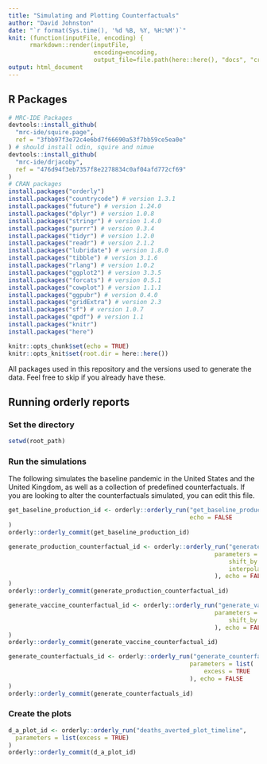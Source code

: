 ```yaml
---
title: "Simulating and Plotting Counterfactuals"
author: "David Johnston"
date: "`r format(Sys.time(), '%d %B, %Y, %H:%M')`"
knit: (function(inputFile, encoding) { 
      rmarkdown::render(inputFile,
                        encoding=encoding, 
                        output_file=file.path(here::here(), "docs", "create_report.html")) })
output: html_document
---
```

## R Packages

```r
# MRC-IDE Packages
devtools::install_github(
  "mrc-ide/squire.page",
  ref = "3fbb97f3e72c4e6bd7f66690a53f7bb59ce5ea0e"
) # should install odin, squire and nimue
devtools::install_github(
  "mrc-ide/drjacoby",
  ref = "476d94f3eb7357f8e2278834c0af04afd772cf69"
)
# CRAN packages
install.packages("orderly")
install.packages("countrycode") # version 1.3.1
install.packages("future") # version 1.24.0
install.packages("dplyr") # version 1.0.8
install.packages("stringr") # version 1.4.0
install.packages("purrr") # version 0.3.4
install.packages("tidyr") # version 1.2.0
install.packages("readr") # version 2.1.2
install.packages("lubridate") # version 1.8.0
install.packages("tibble") # version 3.1.6
install.packages("rlang") # version 1.0.2
install.packages("ggplot2") # version 3.3.5
install.packages("forcats") # version 0.5.1
install.packages("cowplot") # version 1.1.1
install.packages("ggpubr") # version 0.4.0
install.packages("gridExtra") # version 2.3
install.packages("sf") # version 1.0.7
install.packages("qpdf") # version 1.1
install.packages("knitr")
install.packages("here")
```

```r
knitr::opts_chunk$set(echo = TRUE)
knitr::opts_knit$set(root.dir = here::here())
```



All packages used in this repository and the versions used to generate the data.
Feel free to skip if you already have these.

## Running orderly reports

### Set the directory

```r
setwd(root_path)
```

### Run the simulations

The following simulates the baseline pandemic in the United States and the United Kingdom, as well as a
collection of predefined counterfactuals. If you are looking to alter the counterfactuals
simulated, you can edit this file.

```r
get_baseline_production_id <- orderly::orderly_run("get_baseline_production",
                                                   echo = FALSE 
)
orderly::orderly_commit(get_baseline_production_id)
```

```r
generate_production_counterfactual_id <- orderly::orderly_run("generate_production_counterfactual",
                                                          parameters = list(
                                                              shift_by = 60,
                                                              interpolation_source_end = '2022-01-01'
                                                          ), echo = FALSE 
)
orderly::orderly_commit(generate_production_counterfactual_id)
```

```r
generate_vaccine_counterfactual_id <- orderly::orderly_run("generate_vaccine_counterfactual",
                                                          parameters = list(
                                                              shift_by = 60
                                                          ), echo = FALSE
)
orderly::orderly_commit(generate_vaccine_counterfactual_id)
```

```r
generate_counterfactuals_id <- orderly::orderly_run("generate_counterfactuals",
                                                   parameters = list(
                                                       excess = TRUE
                                                   ), echo = FALSE
)
orderly::orderly_commit(generate_counterfactuals_id)
```


### Create the plots

```r
d_a_plot_id <- orderly::orderly_run("deaths_averted_plot_timeline",
  parameters = list(excess = TRUE)
)
orderly::orderly_commit(d_a_plot_id)
```

